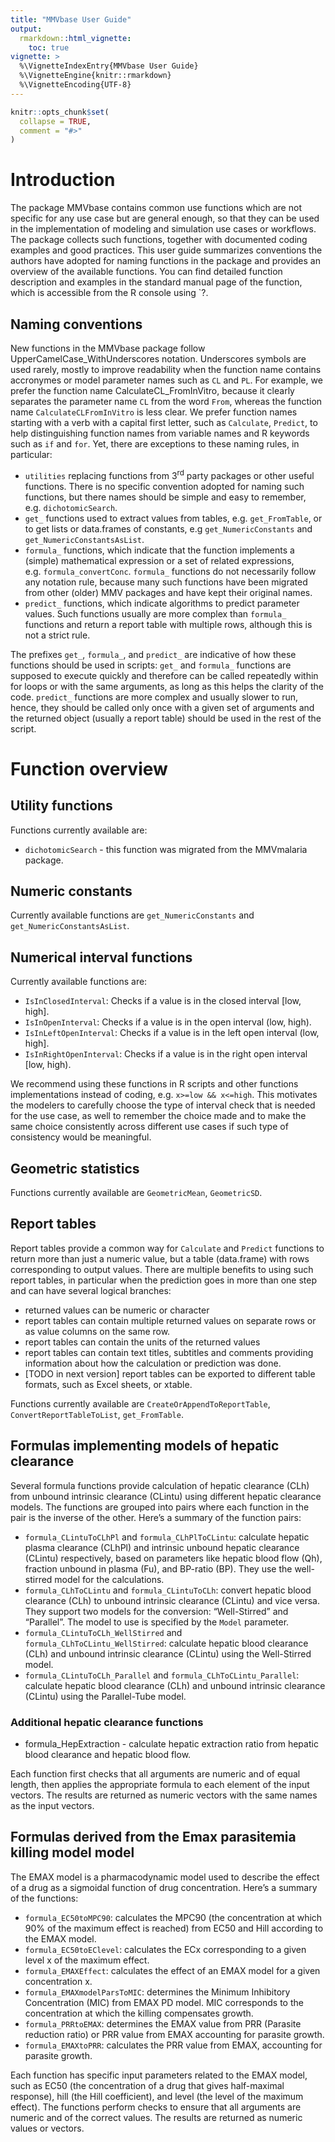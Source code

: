 ```yaml
---
title: "MMVbase User Guide"
output: 
  rmarkdown::html_vignette:
    toc: true
vignette: >
  %\VignetteIndexEntry{MMVbase User Guide}
  %\VignetteEngine{knitr::rmarkdown}
  %\VignetteEncoding{UTF-8}
---
```


```r
knitr::opts_chunk$set(
  collapse = TRUE,
  comment = "#>"
)
```

# Introduction

The package MMVbase contains common use functions which are not specific for any 
use case but are general enough, so that they can be used in the implementation 
of modeling and simulation use cases or workflows. The package collects 
such functions, together with documented coding examples and good practices. 
This user guide summarizes conventions the authors have adopted for naming functions
in the package and provides an overview of the available functions. You can find detailed
function description and examples in the standard manual page of the function, which 
is accessible from the R console using `?<function-name>. 

## Naming conventions

New functions in the MMVbase package follow UpperCamelCase_WithUnderscores notation. 
Underscores symbols are used rarely, mostly to improve readability when the 
function name contains accronymes or model parameter names such as `CL` and `PL`. For example, we 
prefer the function name CalculateCL_FromInVitro, because it clearly separates the parameter
name `CL` from the word `From`, whereas the function name `CalculateCLFromInVitro` is less clear.
We prefer function names starting with a verb with a capital first letter, such as `Calculate`, 
`Predict`, to help distinguishing function names from variable 
names and R keywords such as `if` and `for`. Yet, there are exceptions to these naming rules, 
in particular:
 
  - `utilities` replacing functions from 3$^{\text{rd}}$ party packages or other useful functions. There is no specific convention adopted for naming such functions, but there names
should be simple and easy to remember, e.g. `dichotomicSearch`.
  - `get_` functions used to extract values from tables, e.g. `get_FromTable`, or to get 
lists or data.frames of constants, e.g `get_NumericConstants` and `get_NumericConstantsAsList`.
  - `formula_` functions, which indicate that the function implements a (simple) mathematical
expression or a set of related expressions, e.g. `formula_convertConc`. `formula_` functions 
do not necessarily follow any notation rule, because many such functions have been migrated 
from other (older) MMV packages and have kept their original names. 
  - `predict_` functions, which indicate algorithms to predict parameter values. Such functions usually 
are more complex than `formula_` functions and return a report table with multiple rows, although this is
not a strict rule.

The prefixes `get_`, `formula_`, and `predict_` are indicative of how these functions should be used 
in scripts: `get_` and `formula_` functions are supposed to execute quickly and therefore can be called
repeatedly within for loops or with the same arguments, as long as this helps the clarity of the 
code. `predict_` functions are more complex and usually slower to run, hence, they should be called only
once with a given set of arguments and the returned object (usually a report table) should be 
used in the rest of the script.

# Function overview

## Utility functions

Functions currently available are: 
  
  - `dichotomicSearch` - this function was migrated from the MMVmalaria package. 
  

## Numeric constants

Currently available functions are `get_NumericConstants` and `get_NumericConstantsAsList`.

## Numerical interval functions

Currently available functions are: 

  - `IsInClosedInterval`: Checks if a value is in the closed interval [low, high].
  - `IsInOpenInterval`: Checks if a value is in the open interval (low, high).
  - `IsInLeftOpenInterval`: Checks if a value is in the left open interval (low, high].
  - `IsInRightOpenInterval`: Checks if a value is in the right open interval [low, high).

We recommend using these functions in R scripts and other functions implementations instead of 
coding, e.g. `x>=low && x<=high`. This motivates the modelers to carefully choose the type of 
interval check that is needed for the use case, as well to remember the choice made and to 
make the same choice consistently across different use cases if such type of consistency
would be meaningful. 

## Geometric statistics

Functions currently available are `GeometricMean`, `GeometricSD`.

## Report tables

Report tables provide a common way for `Calculate` and `Predict` functions to return more 
than just a numeric value, but a table (data.frame) with rows corresponding to output values. 
There are multiple benefits to using such report tables, in particular when the prediction 
goes in more than one step and can have several logical branches:
   
  - returned values can be numeric or character
  - report tables can contain multiple returned values on separate rows or as value columns
  on the same row.
  - report tables can contain the units of the returned values
  - report tables can contain text titles, subtitles and comments providing information 
  about how the calculation or prediction was done. 
  - [TODO in next version] report tables can be exported to different table formats, such as Excel sheets, or xtable. 

Functions currently available are `CreateOrAppendToReportTable`, `ConvertReportTableToList`, `get_FromTable`.

## Formulas implementing models of hepatic clearance
Several formula functions provide calculation of hepatic clearance (CLh) from 
unbound intrinsic clearance (CLintu) using different hepatic clearance models. 
The functions are grouped into pairs where each function in the pair is the inverse 
of the other. Here's a summary of the function pairs:

- `formula_CLintuToCLhPl` and `formula_CLhPlToCLintu`: calculate hepatic plasma clearance (CLhPl) 
and intrinsic unbound hepatic clearance (CLintu) respectively, based on parameters like 
hepatic blood flow (Qh), fraction unbound in plasma (Fu), and BP-ratio (BP). They use the 
well-stirred model for the calculations.
- `formula_CLhToCLintu` and `formula_CLintuToCLh`: convert hepatic blood clearance (CLh) to
unbound intrinsic clearance (CLintu) and vice versa. They support two models for the conversion: 
"Well-Stirred" and "Parallel". The model to use is specified by the `Model` parameter.
- `formula_CLintuToCLh_WellStirred` and `formula_CLhToCLintu_WellStirred`: calculate hepatic 
blood clearance (CLh) and unbound intrinsic clearance (CLintu) 
using the Well-Stirred model.
- `formula_CLintuToCLh_Parallel` and `formula_CLhToCLintu_Parallel`: calculate hepatic blood
clearance (CLh) and unbound intrinsic clearance (CLintu) using the Parallel-Tube model.

### Additional hepatic clearance functions
- formula_HepExtraction - calculate hepatic extraction ratio from 
hepatic blood clearance and hepatic blood flow.

Each function first checks that all arguments are numeric and of equal length, then applies 
the appropriate formula to each element of the input vectors. The results are returned as numeric 
vectors with the same names as the input vectors.

## Formulas derived from the Emax parasitemia killing model model

The EMAX model is a pharmacodynamic model used to describe the effect of a drug as a
sigmoidal function of drug concentration. Here's a summary of the functions:

- `formula_EC50toMPC90`: calculates the MPC90 (the concentration at which 90% of the 
maximum effect is reached) from EC50 and Hill according to the EMAX model.
- `formula_EC50toEClevel`: calculates the ECx corresponding to a given level x of the 
maximum effect.
- `formula_EMAXEffect`: calculates the effect of an EMAX model for a given concentration x.
- `formula_EMAXmodelParsToMIC`: determines the Minimum Inhibitory Concentration (MIC) from 
EMAX PD model. MIC corresponds to the concentration at which the killing compensates growth.
- `formula_PRRtoEMAX`: determines the EMAX value from PRR (Parasite reduction ratio) or 
PRR value from EMAX accounting for parasite growth.
- `formula_EMAXtoPRR`: calculates the PRR value from EMAX, accounting for parasite growth.

Each function has specific input parameters related to the EMAX model, such as EC50 
(the concentration of a drug that gives half-maximal response), hill (the Hill coefficient), 
and level (the level of the maximum effect). The functions perform checks to ensure that all
arguments are numeric and of the correct values. The results are returned as numeric values 
or vectors.

